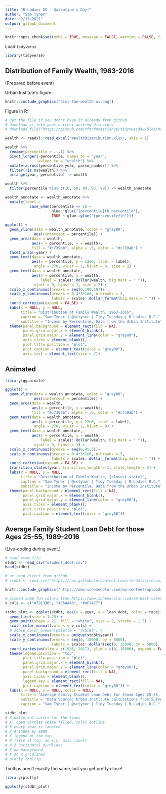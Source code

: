 ```yaml
---
title: "R-Ladies DC - Galentine's Day!"
author: "Sam Tyner"
date: "2/13/2021"
output: github_document
---
```


```r
knitr::opts_chunk$set(echo = TRUE, message = FALSE, warning = FALSE, fig.align = "center")
```

Load `tidyverse` 

```r
library(tidyverse)
```


## Distribution of Family Wealth, 1963-2016

(Prepared before event)

Urban Institute's figure: 

```r
knitr::include_graphics("dist-fam-wealth-ui.png")
```

Figure in R: 

<!-- https://www.schemecolor.com/30-best-valentines-day-color-schemes.php -->

```r
# get the file if you don't have it already from github. 
# download it into your current working directory
# download.file("https://github.com/rfordatascience/tidytuesday/blob/master/data/2021/2021-02-09/WealthDistribution.xlsx?raw=true", destfile = "WealthDistribution.xlsx")

wealth <- readxl::read_excel("WealthDistribution.xlsx", skip = 1)

wealth %>% 
  rename(percentile = ...1) %>% 
  pivot_longer(-percentile, names_to = "year", 
               values_to = "wealth") %>% 
  mutate(across(percentile:year, parse_number)) %>% 
  filter(!is.na(wealth)) %>% 
  arrange(year, percentile) -> wealth

wealth %>% 
  filter(percentile %in% c(10, 50, 90, 95, 99)) -> wealth_annotate

wealth_annotate <- wealth_annotate %>% 
  mutate(label = 
           case_when(percentile == 10 ~
                     glue::glue("{percentile}th percentile"),
                     TRUE ~ glue::glue("{percentile}th"))) 
 
ggplot() + 
  geom_vline(data = wealth_annotate, color = "grey80",
             aes(xintercept = percentile)) + 
  geom_area(data = wealth, 
            aes(x = percentile, y = wealth), 
            fill = "#c739ab", alpha = .5, color = "#c739ab") +
  facet_wrap(~year) + 
  geom_text(data = wealth_annotate,
            aes(x = percentile, y = 12e6, label = label),
             angle = 270, vjust = 1, hjust = 0, size = 2) +
  geom_text(data = wealth_annotate,
            aes(x = percentile, y = wealth, 
                label = scales::dollar(wealth, big.mark = " ")),
             vjust = 0, hjust = 1, size = 2) + 
  scale_x_continuous(breaks = seq(0,100,10))+
  scale_y_continuous(breaks = 0:4*3*1e6, n.breaks = 5,
                     labels = scales::dollar_format(big.mark = " ")) +
  coord_cartesian(expand = FALSE) + 
  labs(x = NULL, y = NULL, 
       title = "Distribution of Family Wealth, 1963-2016", 
       caption = "Sam Tyner | @sctyner | Tidy Tuesday | R-Ladies D.C.",
       subtitle = "Income by Percentile. Data from the Urban Institute") + 
  theme(panel.background = element_rect(fill = NA), 
        panel.grid.major.x = element_blank(), 
        panel.grid.major.y = element_line(color = "grey80"),
        axis.ticks = element_blank(), 
        plot.title.position = "plot", 
        plot.caption = element_text(color = "grey60"),
        axis.text = element_text(size = 7))
```

## Animated 

```r
library(gganimate)

ggplot() + 
  geom_vline(data = wealth_annotate, color = "grey80",
             aes(xintercept = percentile)) + 
  geom_area(data = wealth, 
            aes(x = percentile, y = wealth), 
            fill = "#c739ab", alpha = .5, color = "#c739ab") +
  geom_text(data = wealth_annotate,
            aes(x = percentile, y = 12e6, label = label),
             angle = 270, vjust = 1, hjust = 0) +
  geom_text(data = wealth_annotate,
            aes(x = percentile, y = wealth, 
                label = scales::dollar(wealth, big.mark = " ")),
             vjust = 0, hjust = 1) + 
  scale_x_continuous(breaks = seq(0,95,5))+
  scale_y_continuous(breaks = 0:4*3*1e6, n.breaks = 5,
                     labels = scales::dollar_format(big.mark = " ")) +
  coord_cartesian(expand = FALSE) + 
  transition_states(year, transition_length = 1, state_length = 3) + 
  labs(x = NULL, y = NULL, 
       title = "Distribution of Family Wealth, {closest_state}", 
       caption = "Sam Tyner | @sctyner | Tidy Tuesday | R-Ladies D.C.",
       subtitle = "Income by Percentile. Data from the Urban Institute") + 
  theme(panel.background = element_rect(fill = NA), 
        panel.grid.major.x = element_blank(), 
        panel.grid.major.y = element_line(color = "grey80"),
        axis.ticks = element_blank(), 
        plot.title.position = "plot", 
        plot.caption = element_text(color = "grey60"))
```


## Average Family Student Loan Debt for those Ages 25-55, 1989-2016

(Live-coding during event.)

```r
# read from file
stdbt <- read_csv("student_debt.csv")
head(stdbt)

# or read direct from github 
# stdbt <- read_csv("https://raw.githubusercontent.com/rfordatascience/tidytuesday/master/data/2021/2021-02-09/student_debt.csv")
```

```r
knitr::include_graphics("https://www.schemecolor.com/wp-content/uploads/open-your-heart-color-palette.png")
```


```r
# picked some fun colors from https://www.schemecolor.com/30-best-valentines-day-color-schemes.php
v_cols <- c("#79133B", "#E54A46", "#4F2477")

stdbt_plot <- ggplot(stdbt, aes(x = year, y = loan_debt, color = race)) + 
  geom_line(size = 1.25) + 
  geom_point(shape = 21, fill = "white", size = 2, stroke = 1.5) + 
  scale_color_manual(values = v_cols) + 
  # scale_color_brewer(palette = "YlGrBl") + 
  scale_x_continuous(breaks = unique(stdbt$year)) + 
  scale_y_continuous(breaks = seq(0, 15000, by = 5000), 
                     labels = scales::dollar(seq(0, 15000, by = 5000), big.mark = " ")) + 
  coord_cartesian(xlim = c(1988, 2017), ylim = c(0, 16000), expand = FALSE) + 
  theme(legend.position = "top", 
        plot.title.position = "plot", 
        panel.grid.major.x = element_blank(),
        panel.grid.major.y = element_line(color = "grey80"), 
        panel.background = element_rect(fill = NA), 
        axis.ticks = element_blank(), 
        legend.key = element_rect(fill = NA), 
        plot.caption = element_text(color = "grey60")) + 
  labs(x = NULL, y = NULL, color = NULL, 
       title = "Average Family Student Loan Debt for those Ages 25-55, 1989-2016", 
       subtitle = "Data Source: Urban Institute calculations from Survey of Consumer Finances 1989–2016.", 
       caption = "Sam Tyner | @sctyner | Tidy Tuesday | R-Ladies D.C.")

stdbt_plot
# X different colors for the lines 
# X  open circles white filled, color outline 
# X every year is labeled 
# X 0-15000 by 5000
# X legend at the top 
# X title at top, no x,y, axis labels 
# X 3 horizontal girdlines 
# X no background 
# X no x gridlines 
# plotly tooltip 
```

Tooltips aren't exactly the same, but you get pretty close!

```r
library(plotly)

ggplotly(stdbt_plot)

```











